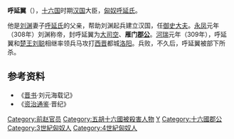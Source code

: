 '''呼延翼'''（{{bd|？||309年|}}），[[十六国|十六国]]时期[[前赵|汉国]]大臣，[[匈奴|匈奴]][[呼延姓|呼延氏]]。

他是[[刘渊|刘渊]]妻子[[呼延皇后_(漢光文帝)|呼延氏]]的父亲，帮助刘渊起兵建立汉国，任[[御史大夫|御史大夫]]。[[永凤|永凤]]元年（308年）刘渊称帝，封呼延翼为[[大司空|大司空]]、'''雁门[[郡公|郡公]]'''。[[河瑞|河瑞]]元年（309年），呼延翼和[[楚王|楚王]][[刘聪|刘聪]]相继率领兵马攻打[[西晋|西晋]]都城[[洛阳|洛阳]]。兵败，不久后，呼延翼被部下所杀。
==参考资料==
*《[[晋书|晋书]]·刘元海载记》
*《[[资治通鉴|资治通鉴]]·晋纪》
{{晋朝人物小作品}}
[[Category:前赵官员|Category:前赵官员]]
[[Category:五胡十六國被殺害人物|Category:五胡十六國被殺害人物]]
[[Category:呼延姓|Y]]
[[Category:十六國郡公|Category:十六國郡公]]
[[Category:3世紀匈奴人|Category:3世紀匈奴人]]
[[Category:4世紀匈奴人|Category:4世紀匈奴人]]